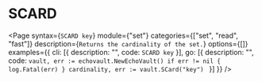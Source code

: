 # SCARD

<Page 
  syntax={`SCARD key`}
  module={"set"}
  categories={["set", "read", "fast"]}
  description={`Returns the cardinality of the set.`}
  options={[]}
  examples={{
    cli: [{ description: "", code: `SCARD key` }],
    go: [{
      description: "",
      code: `vault, err := echovault.NewEchoVault()
if err != nil {
  log.Fatal(err)
}
cardinality, err := vault.SCard("key")
`
    }]
  }}
/>